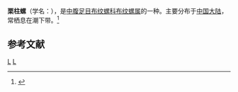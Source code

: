 {{Speciesbox
| taxon = Colubraria castanea
| binomial_authority = Kuroda, T. & T. Habe, 1952
}}
'''栗柱螺'''（学名：''{{lang|la|Colubraria castanea}}''），是[[中腹足目|中腹足目]][[布纹螺科|布纹螺科]][[布纹螺属|布纹螺属]]的一种。主要分布于[[中国大陆|中国大陆]]，常栖息在潮下带。<ref>{{cite web|url=http://shell.sinica.edu.tw/chinese/shellbase_detail.php?science_no=5744|title=国际贝库：栗柱螺|publisher=台湾贝类资料库|accessdate=2009-08-11|archive-date=2016-03-04|archive-url=https://web.archive.org/web/20160304131237/http://shell.sinica.edu.tw/chinese/shellbase_detail.php?science_no=5744|dead-url=no}}</ref>

== 参考文献 ==
{{reflist}}
{{taxonbar}}
[[Category:_1952年描述的动物|L]]
[[Category:布纹螺属|L]]